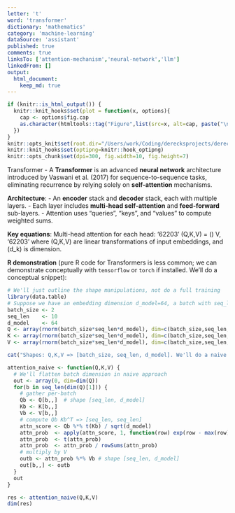 ```yaml
---
letter: 't'
word: 'transformer'
dictionary: 'mathematics'
category: 'machine-learning'
dataSource: 'assistant'
published: true
comments: true
linksTo: ['attention-mechanism','neural-network','llm']
linkedFrom: []
output:
  html_document:
    keep_md: true
---
```


```r
if (knitr::is_html_output()) {
  knitr::knit_hooks$set(plot = function(x, options){
    cap <- options$fig.cap
    as.character(htmltools::tag("Figure",list(src=x, alt=cap, paste("\n\t",cap,"\n",sep=""))))
  })
}
knitr::opts_knit$set(root.dir="/Users/work/Coding/derecksprojects/derecksnotes.com-playground/derecksnotes.com/client/src/app/dictionaries/mathematics/definitions")
knitr::knit_hooks$set(optipng=knitr::hook_optipng)
knitr::opts_chunk$set(dpi=300, fig.width=10, fig.height=7)
```

<a id="transformer">Transformer</a> - A **Transformer** is an advanced **neural network** architecture introduced by Vaswani et al. (2017) for sequence-to-sequence tasks, eliminating recurrence by relying solely on **self-attention** mechanisms.

**Architecture**:
- An **encoder** stack and **decoder** stack, each with multiple layers. 
- Each layer includes **multi-head self-attention** and **feed-forward** sub-layers.
- Attention uses “queries”, “keys”, and “values” to compute weighted sums.

**Key equations**:
Multi-head attention for each head:
'62203'
\mathrm{Attn}(Q,K,V) = \mathrm{softmax}\Bigl(\frac{QK^T}{\sqrt{d_k}}\Bigr) V,
'62203'
where \(Q,K,V\) are linear transformations of input embeddings, and \(d_k\) is dimension.

**R demonstration** (pure R code for Transformers is less common; we can demonstrate conceptually with `tensorflow` or `torch` if installed. We'll do a conceptual snippet):

```r
# We'll just outline the shape manipulations, not do a full training
library(data.table)
# Suppose we have an embedding dimension d_model=64, a batch with seq_len=10
batch_size <- 2
seq_len    <- 10
d_model    <- 64
Q <- array(rnorm(batch_size*seq_len*d_model), dim=c(batch_size,seq_len,d_model))
K <- array(rnorm(batch_size*seq_len*d_model), dim=c(batch_size,seq_len,d_model))
V <- array(rnorm(batch_size*seq_len*d_model), dim=c(batch_size,seq_len,d_model))

cat("Shapes: Q,K,V => [batch_size, seq_len, d_model]. We'll do a naive attention calculation in R.\n")

attention_naive <- function(Q,K,V) {
  # We'll flatten batch dimension in naive approach
  out <- array(0, dim=dim(Q))
  for(b in seq_len(dim(Q)[1])) {
    # gather per-batch
    Qb <- Q[b,,]  # shape [seq_len, d_model]
    Kb <- K[b,,]
    Vb <- V[b,,]
    # compute Qb Kb^T => [seq_len, seq_len]
    attn_score <- Qb %*% t(Kb) / sqrt(d_model)
    attn_prob  <- apply(attn_score, 1, function(row) exp(row - max(row))) # stable softmax row wise
    attn_prob  <- t(attn_prob)
    attn_prob  <- attn_prob / rowSums(attn_prob)
    # multiply by V
    outb <- attn_prob %*% Vb # shape [seq_len, d_model]
    out[b,,] <- outb
  }
  out
}

res <- attention_naive(Q,K,V)
dim(res)
```

